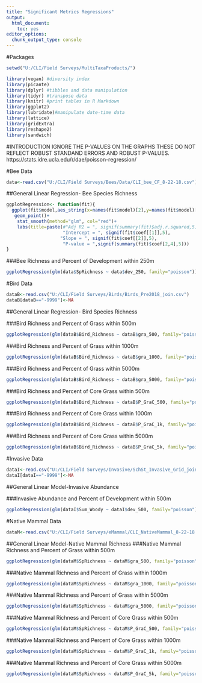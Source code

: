 ```yaml
---
title: "Significant Metrics Regressions"
output:
  html_document: 
    toc: yes
editor_options:
  chunk_output_type: console
---
```

#Packages 
```r
setwd("U:/CLI/Field Surveys/MultiTaxaProducts/")

library(vegan) #diversity index
library(picante)
library(dplyr) #tibbles and data manipulation
library(tidyr) #transpose data
library(knitr) #print tables in R Markdown
library(ggplot2)
library(lubridate)#manipulate date-time data
library(lattice)
library(gridExtra)
library(reshape2)
library(sandwich)
```
#INTRODUCTION
IGNORE THE P-VALUES ON THE GRAPHS THESE DO NOT REFLECT ROBUST STANDAND ERRORS AND ROBUST P-VALUES. 
https://stats.idre.ucla.edu/r/dae/poisson-regression/

#Bee Data
```r
data<-read.csv("U:/CLI/Field Surveys/Bees/Data/CLI_bee_CF_8-22-18.csv")
```

##General Linear Regression- Bee Species Richness 
```r
ggplotRegression<- function(fit){
  ggplot(fit$model,aes_string(x=names(fit$model)[2],y=names(fit$model)[1]))+
   geom_point()+
    stat_smooth(method="glm", col="red")+
    labs(title=paste(#"Adj R2 = ", signif(summary(fit)$adj.r.squared,5),
                     "Intercept = ", signif(fit$coef[[1]],5),
                    "Slope = ", signif(fit$coef[[2]],5),
                     "P-value = ",signif(summary(fit)$coef[2,4],5)))
}
```

###Bee Richness and Percent of Development within 250m 
```r
ggplotRegression(glm(data$SpRichness ~ data$dev_250, family="poisson"))
```


#Bird Data
```r
dataB<-read.csv("U:/CLI/Field Surveys/Birds/Birds_Pre2018_join.csv")
dataB[dataB=="-9999"]<-NA
```
##General Linear Regression- Bird Species Richness

###Bird Richness and Percent of Grass within 500m 
```r
ggplotRegression(glm(dataB$Bird_Richness ~ dataB$gra_500, family="poisson"))
```


###Bird Richness and Percent of Grass within 1000m 
```r
ggplotRegression(glm(dataB$Bird_Richness ~ dataB$gra_1000, family="poisson"))
```

###Bird Richness and Percent of Grass within 5000m 
```r
ggplotRegression(glm(dataB$Bird_Richness ~ dataB$gra_5000, family="poisson"))
```

###Bird Richness and Percent of Core Grass within 500m
```r
ggplotRegression(glm(dataB$Bird_Richness ~ dataB$P_GraC_500, family="poisson"))
```

###Bird Richness and Percent of Core Grass within 1000m 
```r
ggplotRegression(glm(dataB$Bird_Richness ~ dataB$P_GraC_1k, family="poisson"))
```

###Bird Richness and Percent of Core Grass within 5000m 
```r
ggplotRegression(glm(dataB$Bird_Richness ~ dataB$P_GraC_5k, family="poisson"))
```

#Invasive Data
```r
dataI<-read.csv("U:/CLI/Field Surveys/Invasive/SchSt_Invasive_Grid_join.csv",header=TRUE)
dataI[dataI=="-9999"]<-NA
```

##General Linear Model-Invasive Abundance 

###Invasive Abundance and Percent of Development within 500m 
```r
ggplotRegression(glm(dataI$Sum_Woody ~ dataI$dev_500, family="poisson"))
```

#Native Mammal Data 
```r
dataM<-read.csv("U:/CLI/Field Surveys/eMammal/CLI_NativeMammal_8-22-18.csv")
```

##General Linear Model-Native Mammal Richness 
###Native Mammal Richness and Percent of Grass within 500m 
```r
ggplotRegression(glm(dataM$SpRichness ~ dataM$gra_500, family="poisson"))
```

###Native Mammal Richness and Percent of Grass within 1000m 
```r
ggplotRegression(glm(dataM$SpRichness ~ dataM$gra_1000, family="poisson"))
```

###Native Mammal Richness and Percent of Grass within 5000m 
```r
ggplotRegression(glm(dataM$SpRichness ~ dataM$gra_5000, family="poisson"))
```

###Native Mammal Richness and Percent of Core Grass within 500m 
```r
ggplotRegression(glm(dataM$SpRichness ~ dataM$P_GraC_500, family="poisson"))
```

###Native Mammal Richness and Percent of Core Grass within 1000m 
```r
ggplotRegression(glm(dataM$SpRichness ~ dataM$P_GraC_1k, family="poisson"))
```

###Native Mammal Richness and Percent of Core Grass within 5000m 
```r
ggplotRegression(glm(dataM$SpRichness ~ dataM$P_GraC_5k, family="poisson")) 

```
